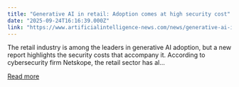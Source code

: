```yaml
---
title: "Generative AI in retail: Adoption comes at high security cost"
date: "2025-09-24T16:16:39.000Z"
link: "https://www.artificialintelligence-news.com/news/generative-ai-in-retail-adoption-high-security-cost/"
---
```


The retail industry is among the leaders in generative AI adoption, but a new report highlights the security costs that accompany it. According to cybersecurity firm Netskope, the retail sector has al...

[Read more](https://www.artificialintelligence-news.com/news/generative-ai-in-retail-adoption-high-security-cost/)

